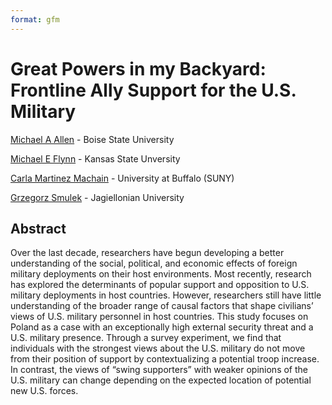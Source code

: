 ---
format: gfm
---


# Great Powers in my Backyard: Frontline Ally Support for the U.S. Military

[Michael A Allen](http://ma-allen.com/) - Boise State University

[Michael E Flynn](https://www.m-flynn.com/) - Kansas State Unversity

[Carla Martinez Machain](https://www.carlamm.com/) - University at Buffalo (SUNY)

[Grzegorz Smulek]() - Jagiellonian University


## Abstract

Over the last decade, researchers have begun developing a better understanding of the social, political, and economic effects of foreign military deployments on their host environments. Most recently, research has explored the determinants of popular support and opposition to U.S. military deployments in host countries. However, researchers still have little understanding of the broader range of causal factors that shape civilians’ views of U.S. military personnel in host countries. This study focuses on Poland as a case with an exceptionally high external security threat and a U.S. military presence. Through a survey experiment, we find that individuals with the strongest views about the U.S. military do not move from their position of support by contextualizing a potential troop increase. In contrast, the views of “swing supporters” with weaker opinions of the U.S. military can change depending on the expected location of potential new U.S. forces. 
